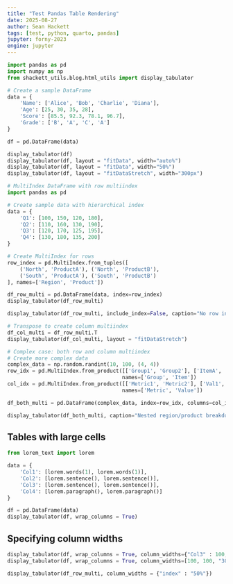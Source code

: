 ```yaml
---
title: "Test Pandas Table Rendering" 
date: 2025-08-27
author: Sean Hackett
tags: [test, python, quarto, pandas]
jupyter: forny-2023
engine: jupyter
---
```


```python
import pandas as pd
import numpy as np
from shackett_utils.blog.html_utils import display_tabulator
```

```python
# Create a sample DataFrame
data = {
    'Name': ['Alice', 'Bob', 'Charlie', 'Diana'],
    'Age': [25, 30, 35, 28],
    'Score': [85.5, 92.3, 78.1, 96.7],
    'Grade': ['B', 'A', 'C', 'A']
}

df = pd.DataFrame(data)
```

```python
display_tabulator(df)
display_tabulator(df, layout = "fitData", width="auto%")
display_tabulator(df, layout = "fitData", width="50%")
display_tabulator(df, layout = "fitDataStretch", width="300px")
```

```python
# MultiIndex DataFrame with row multiindex
import pandas as pd

# Create sample data with hierarchical index
data = {
    'Q1': [100, 150, 120, 180],
    'Q2': [110, 160, 130, 190],
    'Q3': [120, 170, 125, 195],
    'Q4': [130, 180, 135, 200]
}

# Create MultiIndex for rows
row_index = pd.MultiIndex.from_tuples([
    ('North', 'ProductA'), ('North', 'ProductB'), 
    ('South', 'ProductA'), ('South', 'ProductB')
], names=['Region', 'Product'])

df_row_multi = pd.DataFrame(data, index=row_index)
display_tabulator(df_row_multi)

display_tabulator(df_row_multi, include_index=False, caption="No row index here")
```

```python
# Transpose to create column multiindex
df_col_multi = df_row_multi.T
display_tabulator(df_col_multi, layout = "fitDataStretch")
```

```python
# Complex case: both row and column multiindex
# Create more complex data
complex_data = np.random.randint(10, 100, (4, 4))
row_idx = pd.MultiIndex.from_product([['Group1', 'Group2'], ['ItemA', 'ItemB']], 
                                     names=['Group', 'Item'])
col_idx = pd.MultiIndex.from_product([['Metric1', 'Metric2'], ['Val1', 'Val2']], 
                                     names=['Metric', 'Value'])

df_both_multi = pd.DataFrame(complex_data, index=row_idx, columns=col_idx)

display_tabulator(df_both_multi, caption="Nested region/product breakdown")
```

## Tables with large cells

```python
from lorem_text import lorem

data = {
    'Col1': [lorem.words(1), lorem.words(1)],
    'Col2': [lorem.sentence(), lorem.sentence()],
    'Col3': [lorem.sentence(), lorem.sentence()],
    'Col4': [lorem.paragraph(), lorem.paragraph()]
}

df = pd.DataFrame(data)
display_tabulator(df, wrap_columns = True)
```


## Specifying column widths

```python
display_tabulator(df, wrap_columns = True, column_widths={"Col3" : 100, "Col4" : "30%"})
display_tabulator(df, wrap_columns = True, column_widths=[100, 100, "30%", "30%"])

display_tabulator(df_row_multi, column_widths = {"index" : "50%"})
```
